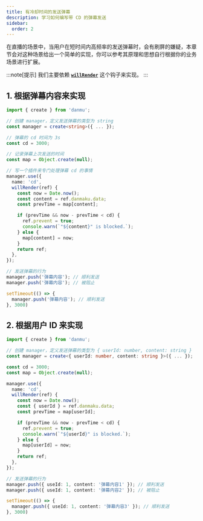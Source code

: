 ```yaml
---
title: 有冷却时间的发送弹幕
description: 学习如何编写带 CD 的弹幕发送
sidebar:
  order: 2
---
```


在直播的场景中，当用户在短时间内高频率的发送弹幕时，会有刷屏的嫌疑，本章节会对这种场景给出一个简单的实现，你可以参考其原理和思想自行根据你的业务场景进行扩展。

:::note[提示]
我们主要依赖 [**`willRender`**](../../reference/manager-hooks/#willrender) 这个钩子来实现。
:::

## 1. 根据弹幕内容来实现

```ts {16-26}
import { create } from 'danmu';

// 创建 manager，定义发送弹幕的类型为 string
const manager = create<string>({ ... });

// 弹幕的 cd 时间为 3s
const cd = 3000;

// 记录弹幕上次发送的时间
const map = Object.create(null);

// 写一个插件来专门处理弹幕 cd 的事情
manager.use({
  name: 'cd',
  willRender(ref) {
    const now = Date.now();
    const content = ref.danmaku.data;
    const prevTime = map[content];

    if (prevTime && now - prevTime < cd) {
      ref.prevent = true;
      console.warn(`"${content}" is blocked.`);
    } else {
      map[content] = now;
    }
    return ref;
  },
});

// 发送弹幕的行为
manager.push('弹幕内容'); // 顺利发送
manager.push('弹幕内容'); // 被阻止

setTimeout(() => {
  manager.push('弹幕内容'); // 顺利发送
}, 3000)
```

## 2. 根据用户 ID 来实现

```ts {12-22}
import { create } from 'danmu';

// 创建 manager，定义发送弹幕的类型为 { userId: number, content: string }
const manager = create<{ userId: number, content: string }>({ ... });

const cd = 3000;
const map = Object.create(null);

manager.use({
  name: 'cd',
  willRender(ref) {
    const now = Date.now();
    const { userId } = ref.danmaku.data;
    const prevTime = map[userId];

    if (prevTime && now - prevTime < cd) {
      ref.prevent = true;
      console.warn(`"${userId}" is blocked.`);
    } else {
      map[userId] = now;
    }
    return ref;
  },
});

// 发送弹幕的行为
manager.push({ useId: 1, content: '弹幕内容1' }); // 顺利发送
manager.push({ useId: 1, content: '弹幕内容2' }); // 被阻止

setTimeout(() => {
  manager.push({ useId: 1, content: '弹幕内容3' }); // 顺利发送
}, 3000)
```
